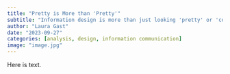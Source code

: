 ```yaml
---
title: "Pretty is More than 'Pretty'"
subtitle: "Information design is more than just looking 'pretty' or 'cool'."
author: "Laura Gast"
date: "2023-09-27"
categories: [analysis, design, information communication]
image: "image.jpg"
---
```


Here is text.
